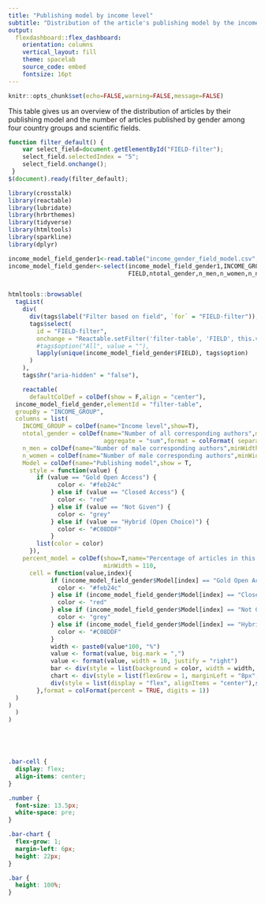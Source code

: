 ```yaml
---
title: "Publishing model by income level"
subtitle: "Distribution of the article's publishing model by the income level of the corresponding author's country"
output:
  flexdashboard::flex_dashboard:
    orientation: columns
    vertical_layout: fill
    theme: spacelab
    source_code: embed
    fontsize: 16pt
---
```


```r
knitr::opts_chunk$set(echo=FALSE,warning=FALSE,message=FALSE)
```

This table gives us an overview of the distribution of articles by their publishing model and the number of articles published by gender among four country groups and scientific fields.

```js
function filter_default() {
    var select_field=document.getElementById("FIELD-filter");
    select_field.selectedIndex = "5";
    select_field.onchange();
 }
$(document).ready(filter_default);
```

```r
library(crosstalk)
library(reactable)
library(lubridate)
library(hrbrthemes)
library(tidyverse)
library(htmltools)
library(sparkline)
library(dplyr)

income_model_field_gender1<-read.table("income_gender_field_model.csv",header=TRUE,sep=",",quote="\r",dec = ".")
income_model_field_gender<-select(income_model_field_gender1,INCOME_GROUP,
                                  FIELD,ntotal_gender,n_men,n_women,n_nogender,Model,n_total_models,percent_model)


htmltools::browsable(
  tagList(
    div(
      div(tags$label("Filter based on field", `for` = "FIELD-filter")),
      tags$select(
        id = "FIELD-filter",
        onchange = "Reactable.setFilter('filter-table', 'FIELD', this.value)",
        #tags$option("All", value = ""),
        lapply(unique(income_model_field_gender$FIELD), tags$option)
      )
    ),
    tags$hr("aria-hidden" = "false"),

    reactable(
      defaultColDef = colDef(show = F,align = "center"),
  income_model_field_gender,elementId = "filter-table",
  groupBy = "INCOME_GROUP",
  columns = list(
    INCOME_GROUP = colDef(name="Income level",show=T),
    ntotal_gender = colDef(name="Number of all corresponding authors",minWidth = 130,show=T,
                           aggregate = "sum",format = colFormat( separators = TRUE)),
    n_men = colDef(name="Number of male corresponding authors",minWidth = 130,show=T,aggregate = "sum",format = colFormat( separators = TRUE)),
    n_women = colDef(name="Number of male corresponding authors",minWidth = 130,show=T,aggregate = "sum",format = colFormat( separators = TRUE)),
    Model = colDef(name="Publishing model",show = T,
      style = function(value) {
        if (value == "Gold Open Access") {
              color <- "#feb24c"
            } else if (value == "Closed Access") {
              color <- "red"
            } else if (value == "Not Given") {
              color <- "grey"
            } else if (value == "Hybrid (Open Choice)") {
              color <- "#C08DDF"
            }
        list(color = color)
      }),
    percent_model = colDef(show=T,name="Percentage of articles in this model",
                           minWidth = 110,
      cell = function(value,index){
            if (income_model_field_gender$Model[index] == "Gold Open Access") {
              color <- "#feb24c"
            } else if (income_model_field_gender$Model[index] == "Closed Access") {
              color <- "red"
            } else if (income_model_field_gender$Model[index] == "Not Given") {
              color <- "grey"
            } else if (income_model_field_gender$Model[index] == "Hybrid (Open Choice)") {
              color <- "#C08DDF"
            }
            width <- paste0(value*100, "%")
            value <- format(value, big.mark = ",")
            value <- format(value, width = 10, justify = "right")
            bar <- div(style = list(background = color, width = width, height = "16px"))
            chart <- div(style = list(flexGrow = 1, marginLeft = "8px", background = "#e1e1e1"), bar)
            div(style = list(display = "flex", alignItems = "center"),span(class = "number", width), chart)
        },format = colFormat(percent = TRUE, digits = 1))
  )
)
  )
)






```

```css
.bar-cell {
  display: flex;
  align-items: center;
}

.number {
  font-size: 13.5px;
  white-space: pre;
}

.bar-chart {
  flex-grow: 1;
  margin-left: 6px;
  height: 22px;
}

.bar {
  height: 100%;
}
```
